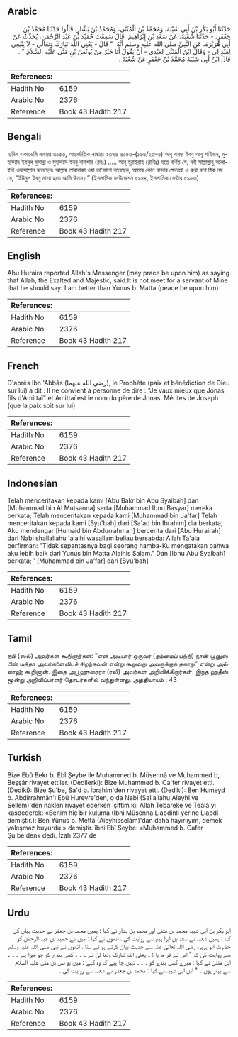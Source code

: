 ## Arabic


<div dir="rtl" lang="ar" style={{fontSize:'larger',backgroundColor:'#f8f9fa',padding:20}}>
حَدَّثَنَا أَبُو بَكْرِ بْنُ أَبِي شَيْبَةَ، وَمُحَمَّدُ بْنُ الْمُثَنَّى، وَمُحَمَّدُ بْنُ بَشَّارٍ، قَالُوا حَدَّثَنَا مُحَمَّدُ بْنُ جَعْفَرٍ، - حَدَّثَنَا شُعْبَةُ، عَنْ سَعْدِ بْنِ إِبْرَاهِيمَ، قَالَ سَمِعْتُ حُمَيْدَ بْنَ عَبْدِ الرَّحْمَنِ، يُحَدِّثُ عَنْ أَبِي هُرَيْرَةَ، عَنِ النَّبِيِّ صلى الله عليه وسلم أَنَّهُ ‏ "‏ قَالَ - يَعْنِي اللَّهَ تَبَارَكَ وَتَعَالَى - لاَ يَنْبَغِي لِعَبْدٍ لِي - وَقَالَ ابْنُ الْمُثَنَّى لِعَبْدِي - أَنْ يَقُولَ أَنَا خَيْرٌ مِنْ يُونُسَ بْنِ مَتَّى عَلَيْهِ السَّلاَمُ ‏"‏ ‏.‏ قَالَ ابْنُ أَبِي شَيْبَةَ مُحَمَّدُ بْنُ جَعْفَرٍ عَنْ شُعْبَةَ ‏.‏
</div>
<div style={{backgroundColor:'#f8f9fa',padding:20, marginBottom: 10}}><table> <thead> <tr> <th>References:</th> <th></th> </tr> </thead> <tbody><tr><td>Hadith No</td><td>6159</td></tr><tr><td>Arabic No</td><td>2376</td></tr><tr><td>Reference</td><td>Book 43 Hadith 217</td></tr></tbody></table></div>

## Bengali


<div dir="ltr" lang="bn" style={{fontSize:'larger',backgroundColor:'#f8f9fa',padding:20}}>
হাদিস একাডেমি নাম্বারঃ ৬০৫৩, আন্তর্জাতিক নাম্বারঃ ২৩৭৬ ৬০৫৩-(১৬৬/২৩৭৬) আবূ বাকর ইবনু আবূ শাইবাহ, মুহাম্মাদ ইবনুল মুসান্না ও মুহাম্মাদ ইবনু বাশশার (রহঃ) ..... আবূ হুরাইরাহ (রাযিঃ) হতে বর্ণিত যে, নবী সাল্লাল্লাহু আলাইহি ওয়াসাল্লাম বলেছেনঃ আল্লাহ তাবারাকা ওয়া তা’আলা বলেছেন, আমার কোন বান্দার ক্ষেত্রেই এ কথা বলা ঠিক নয় যে, “ইউনুস ইবনু মাত্তা হতে আমি উত্তম।” (ইসলামিক ফাউন্ডেশন ৫৯৪৪, ইসলামিক সেন্টার ৫৯৮৩)
</div>
<div style={{backgroundColor:'#f8f9fa',padding:20, marginBottom: 10}}><table> <thead> <tr> <th>References:</th> <th></th> </tr> </thead> <tbody><tr><td>Hadith No</td><td>6159</td></tr><tr><td>Arabic No</td><td>2376</td></tr><tr><td>Reference</td><td>Book 43 Hadith 217</td></tr></tbody></table></div>

## English


<div dir="ltr" lang="en" style={{fontSize:'larger',backgroundColor:'#f8f9fa',padding:20}}>
Abu Huraira reported Allah's Messenger (may prace be upon him) as saying that Allah, the Exalted and Majestic, said:It is not meet for a servant of Mine that he should say: I am better than Yunus b. Matta (peace be upon him)
</div>
<div style={{backgroundColor:'#f8f9fa',padding:20, marginBottom: 10}}><table> <thead> <tr> <th>References:</th> <th></th> </tr> </thead> <tbody><tr><td>Hadith No</td><td>6159</td></tr><tr><td>Arabic No</td><td>2376</td></tr><tr><td>Reference</td><td>Book 43 Hadith 217</td></tr></tbody></table></div>

## French


<div dir="ltr" lang="fr" style={{fontSize:'larger',backgroundColor:'#f8f9fa',padding:20}}>
D'après Ibn 'Abbâs (رضي الله عنهما), le Prophète (paix et bénédiction de Dieu sur lui) a dit : Il ne convient à personne de dire : "Je vaux mieux que Jonas fils d'Amittaï" et Amittaï est le nom du père de Jonas. Mérites de Joseph (que la paix soit sur lui)
</div>
<div style={{backgroundColor:'#f8f9fa',padding:20, marginBottom: 10}}><table> <thead> <tr> <th>References:</th> <th></th> </tr> </thead> <tbody><tr><td>Hadith No</td><td>6159</td></tr><tr><td>Arabic No</td><td>2376</td></tr><tr><td>Reference</td><td>Book 43 Hadith 217</td></tr></tbody></table></div>

## Indonesian


<div dir="ltr" lang="id" style={{fontSize:'larger',backgroundColor:'#f8f9fa',padding:20}}>
Telah menceritakan kepada kami [Abu Bakr bin Abu Syaibah] dan [Muhammad bin Al Mutsanna] serta [Muhammad Ibnu Basyar] mereka berkata; Telah menceritakan kepada kami [Muhammad bin Ja'far] Telah menceritakan kepada kami [Syu'bah] dari [Sa'ad bin Ibrahim] dia berkata; Aku mendengar [Humaid bin Abdurrahman] bercerita dari [Abu Hurairah] dari Nabi shallallahu 'alaihi wasallam beliau bersabda: Allah Ta'ala berfirman: "Tidak sepantasnya bagi seorang hamba-Ku mengatakan bahwa aku lebih baik dari Yunus bin Matta Alaihis Salam." Dan [Ibnu Abu Syaibah] berkata; ' [Muhammad bin Ja'far] dari [Syu'bah]
</div>
<div style={{backgroundColor:'#f8f9fa',padding:20, marginBottom: 10}}><table> <thead> <tr> <th>References:</th> <th></th> </tr> </thead> <tbody><tr><td>Hadith No</td><td>6159</td></tr><tr><td>Arabic No</td><td>2376</td></tr><tr><td>Reference</td><td>Book 43 Hadith 217</td></tr></tbody></table></div>

## Tamil


<div dir="ltr" lang="ta" style={{fontSize:'larger',backgroundColor:'#f8f9fa',padding:20}}>
நபி (ஸல்) அவர்கள் கூறினார்கள்: "என் அடியார் ஒருவர் (தம்மைப் பற்றி) நான் யூனுஸ் பின் மத்தா அவர்களைவிடச் சிறந்தவன் என்று கூறுவது அவருக்குத் தகாது" என்று அல்லாஹ் கூறினான். இதை அபூஹுரைரா (ரலி) அவர்கள் அறிவிக்கிறார்கள். இந்த ஹதீஸ் மூன்று அறிவிப்பாளர் தொடர்களில் வந்துள்ளது. அத்தியாயம் : 43
</div>
<div style={{backgroundColor:'#f8f9fa',padding:20, marginBottom: 10}}><table> <thead> <tr> <th>References:</th> <th></th> </tr> </thead> <tbody><tr><td>Hadith No</td><td>6159</td></tr><tr><td>Arabic No</td><td>2376</td></tr><tr><td>Reference</td><td>Book 43 Hadith 217</td></tr></tbody></table></div>

## Turkish


<div dir="ltr" lang="tr" style={{fontSize:'larger',backgroundColor:'#f8f9fa',padding:20}}>
Bize Ebû Bekr b. Ebî Şeybe ile Muhammed b. Müsennâ ve Muhammed b, Beşşâr rivayet ettiler. (Dedilerki): Bize Muhammed b. Ca'fer rivayet etti. (Dediki): Bize Şu'be, Sa'd b. İbrahim'den rivayet etti. (Dediki): Ben Humeyd b. Abdirrahmân'ı Ebû Hureyre'den, o da Nebi (Sallallahu Aleyhi ve Sellem)'den naklen rivayet ederken işittim ki: Allah Tebareke ve Teâlâ'yı kasdederek: «Benim hiç bir kuluma (Ibni Müsenna Liabdinli yerine Liabdî demiştir.): Ben Yûnus b. Mettâ (Aîeyhisselâm)'dan daha hayırlıyım, demek yakışmaz buyurdu.» demiştir. îbni Ebî Şeybe: «Muhammed b. Cafer Şu'be'den» dedi. İzah 2377 de
</div>
<div style={{backgroundColor:'#f8f9fa',padding:20, marginBottom: 10}}><table> <thead> <tr> <th>References:</th> <th></th> </tr> </thead> <tbody><tr><td>Hadith No</td><td>6159</td></tr><tr><td>Arabic No</td><td>2376</td></tr><tr><td>Reference</td><td>Book 43 Hadith 217</td></tr></tbody></table></div>

## Urdu


<div dir="rtl" lang="ur" style={{fontSize:'larger',backgroundColor:'#f8f9fa',padding:20}}>
ابو بکر بن ابی شیبہ محمد بن مثنیٰ اور محمد بن بشار نے کہا : ہمیں محمد بن جعفر نے حدیث بیان کی کہا : ہمیں شعبہ نے سعد بن ابرا ہیم سے روایت کی ، انھوں نے کہا : میں نے حمید بن عبد الرحمٰن کو حضرت ابو ہریرہ رضی اللہ تعالیٰ عنہ سے حدیث بیان کرتے ہو ئے سنا ، انھوں نے نبی صلی اللہ علیہ وسلم سے روایت کی کہ " اس نے فر ما یا : ۔ یعنی اللہ تبارک وتعا لیٰ نے ۔ ۔ ۔ کسی بندے کو جو میرا ہے ۔ ۔ ۔ ابن مثنیٰ نے کہا : میرے کسی بندے کو ۔ ۔ ۔ نہیں چا ہیے کہ وہ کہے : میں یو نس بن متیٰ علیہ السلام سے بہتر ہوں ۔ " ابن ابی شیبہ نے کہا : محمد بن جعفر نے شعبہ سے روایت کی ۔
</div>
<div style={{backgroundColor:'#f8f9fa',padding:20, marginBottom: 10}}><table> <thead> <tr> <th>References:</th> <th></th> </tr> </thead> <tbody><tr><td>Hadith No</td><td>6159</td></tr><tr><td>Arabic No</td><td>2376</td></tr><tr><td>Reference</td><td>Book 43 Hadith 217</td></tr></tbody></table></div>